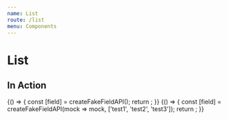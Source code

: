 ```yaml
---
name: List
route: /list
menu: Components
---
```


# List


## In Action

<Playground>
  {() => {
    const [field] = createFakeFieldAPI();
    return <ListEditor field={field} isInitiallyDisabled={false} />;
  }}
</Playground>

<Playground>
  {() => {
    const [field] = createFakeFieldAPI(mock => mock, ['test1', 'test2', 'test3']);
    return <ListEditor field={field} isInitiallyDisabled={false} />;
  }}
</Playground>
